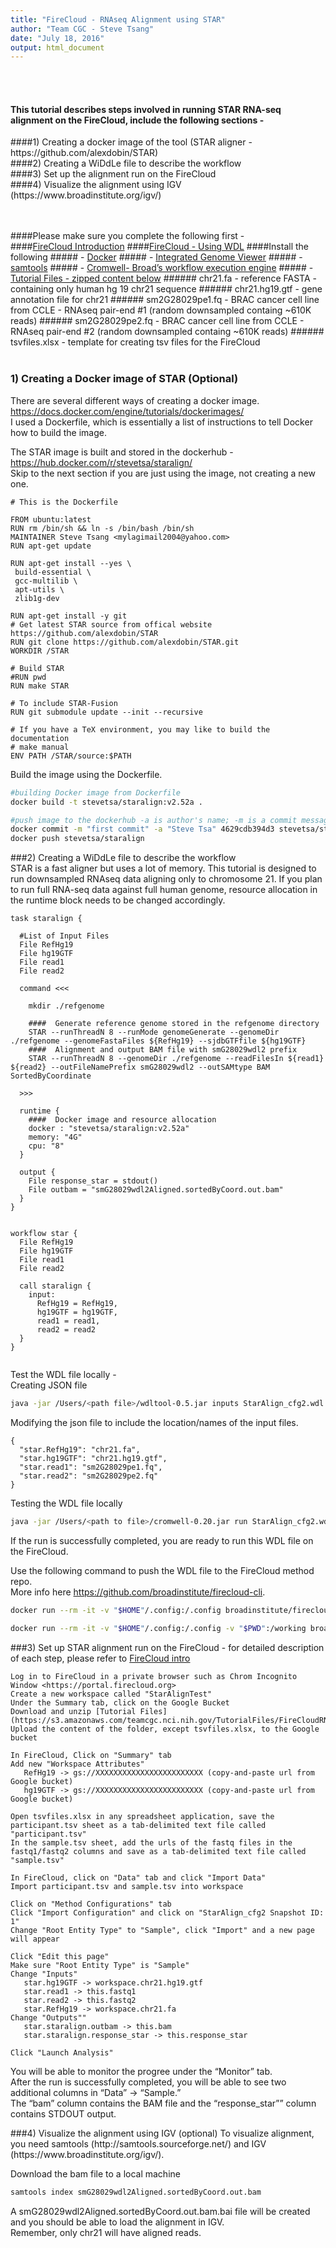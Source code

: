 ```yaml
---
title: "FireCloud - RNAseq Alignment using STAR"
author: "Team CGC - Steve Tsang"
date: "July 18, 2016"
output: html_document
---
```


<br>
<br>

####  This tutorial describes steps involved in running STAR RNA-seq alignment on the FireCloud, include the following sections -  

####1) Creating a docker image of the tool (STAR aligner - https://github.com/alexdobin/STAR)  
####2) Creating a WiDdLe file to describe the workflow   
####3) Set up the alignment run on the FireCloud  
####4) Visualize the alignment using IGV (https://www.broadinstitute.org/igv/)   
<br>
<br>

####Please make sure you complete the following first -  
####[FireCloud Introduction](https://github.com/teamcgc/cgcR/blob/master/vignettes/Firecloud.intro.Rmd)
####[FireCloud - Using WDL](https://github.com/teamcgc/cgcR/blob/master/vignettes/FireCloud-UsingWDL.Rmd)
####Install the following 
#####  - [Docker](https://www.docker.com/)
#####  - [Integrated Genome Viewer](https://www.broadinstitute.org/igv/) 
#####  - [samtools](http://samtools.sourceforge.net/)
#####  - [Cromwell- Broad's workflow execution engine](https://github.com/broadinstitute/cromwell)
#####  - [Tutorial Files - zipped content below](https://s3.amazonaws.com/teamcgc.nci.nih.gov/TutorialFiles/FireCloudRNAseq.zip)
######  chr21.fa - reference FASTA - containing only human hg 19 chr21 sequence 
######  chr21.hg19.gtf - gene annotation file for chr21
######  sm2G28029pe1.fq - BRAC cancer cell line from CCLE - RNAseq pair-end #1 (random downsampled containg ~610K reads)
######  sm2G28029pe2.fq - BRAC cancer cell line from CCLE - RNAseq pair-end #2 (random downsampled containg ~610K reads)
######  tsvfiles.xlsx - template for creating tsv files for the FireCloud
<br>
<br>

### 1) Creating a Docker image of STAR (Optional)
There are several different ways of creating a docker image. <https://docs.docker.com/engine/tutorials/dockerimages/>   
I used a Dockerfile, which is essentially a list of instructions to tell Docker how to build the image.

The STAR image is built and stored in the dockerhub - <https://hub.docker.com/r/stevetsa/staralign/>   
Skip to the next section if you are just using the image, not creating a new one.  

```{}
# This is the Dockerfile

FROM ubuntu:latest
RUN rm /bin/sh && ln -s /bin/bash /bin/sh
MAINTAINER Steve Tsang <mylagimail2004@yahoo.com>
RUN apt-get update

RUN apt-get install --yes \
 build-essential \
 gcc-multilib \
 apt-utils \
 zlib1g-dev

RUN apt-get install -y git
# Get latest STAR source from offical website https://github.com/alexdobin/STAR
RUN git clone https://github.com/alexdobin/STAR.git
WORKDIR /STAR

# Build STAR
#RUN pwd
RUN make STAR

# To include STAR-Fusion
RUN git submodule update --init --recursive

# If you have a TeX environment, you may like to build the documentation
# make manual
ENV PATH /STAR/source:$PATH
````

Build the image using the Dockerfile.

```sh
#building Docker image from Dockerfile
docker build -t stevetsa/staralign:v2.52a .

#push image to the dockerhub -a is author's name; -m is a commit message; and "4629cdb394d3" is the container ID
docker commit -m "first commit" -a "Steve Tsa" 4629cdb394d3 stevetsa/staralign:v2.52a
docker push stevetsa/staralign
```


###2) Creating a WiDdLe file to describe the workflow   
STAR is a fast aligner but uses a lot of memory.  This tutorial is designed to run downsampled RNAseq data aligning only to chromosome 21.  If you plan to run full RNA-seq data against full human genome, resource allocation in the runtime block needs to be changed accordingly.

```{}
task staralign {

  #List of Input Files
  File RefHg19
  File hg19GTF
  File read1
  File read2

  command <<<
  
    mkdir ./refgenome
  
    ####  Generate reference genome stored in the refgenome directory
    STAR --runThreadN 8 --runMode genomeGenerate --genomeDir ./refgenome --genomeFastaFiles ${RefHg19} --sjdbGTFfile ${hg19GTF}
    ####  Alignment and output BAM file with smG28029wdl2 prefix 
    STAR --runThreadN 8 --genomeDir ./refgenome --readFilesIn ${read1} ${read2} --outFileNamePrefix smG28029wdl2 --outSAMtype BAM SortedByCoordinate

  >>>

  runtime {
    ####  Docker image and resource allocation
    docker : "stevetsa/staralign:v2.52a"
    memory: "4G"
    cpu: "8"
  }

  output {
    File response_star = stdout()
    File outbam = "smG28029wdl2Aligned.sortedByCoord.out.bam"
  }
}


workflow star {
  File RefHg19
  File hg19GTF
  File read1
  File read2

  call staralign {
    input:
      RefHg19 = RefHg19,
      hg19GTF = hg19GTF,
      read1 = read1,
      read2 = read2
  }
} 
 
````

Test the WDL file locally -  
Creating JSON file
```sh
java -jar /Users/<path file>/wdltool-0.5.jar inputs StarAlign_cfg2.wdl > StarAlign_cfg2.json
```

Modifying the json file to include the location/names of the input files.  
```{}
{
  "star.RefHg19": "chr21.fa",
  "star.hg19GTF": "chr21.hg19.gtf",
  "star.read1": "sm2G28029pe1.fq",
  "star.read2": "sm2G28029pe2.fq"
}
```

Testing the WDL file locally 
```sh
java -jar /Users/<path to file>/cromwell-0.20.jar run StarAlign_cfg2.wdl StarAlign_cfg2.json
```

If the run is successfully completed, you are ready to run this WDL file on the FireCloud.

Use the following command to push the WDL file to the FireCloud method repo.  
More info here <https://github.com/broadinstitute/firecloud-cli>.

```sh
docker run --rm -it -v "$HOME"/.config:/.config broadinstitute/firecloud-cli gcloud auth login

docker run --rm -it -v "$HOME"/.config:/.config -v "$PWD":/working broadinstitute/firecloud-cli firecloud -m push StarAlign_cfg2.wdl -t Workflow -s <your_FireCloud_email_account> -y "STARv2.52a RNAseq Alignment"

```


###3) Set up STAR alignment run on the FireCloud - for detailed description of each step, please refer to [FireCloud intro](https://github.com/teamcgc/cgcR/blob/master/vignettes/Firecloud.intro.Rmd)  

```{}
Log in to FireCloud in a private browser such as Chrom Incognito Window <https://portal.firecloud.org>  
Create a new workspace called "StarAlignTest"  
Under the Summary tab, click on the Google Bucket  
Download and unzip [Tutorial Files](https://s3.amazonaws.com/teamcgc.nci.nih.gov/TutorialFiles/FireCloudRNAseq.zip)  
Upload the content of the folder, except tsvfiles.xlsx, to the Google bucket  

In FireCloud, Click on "Summary" tab
Add new "Workspace Attributes"
   RefHg19 -> gs://XXXXXXXXXXXXXXXXXXXXXXXX (copy-and-paste url from Google bucket)
   hg19GTF -> gs://XXXXXXXXXXXXXXXXXXXXXXXX (copy-and-paste url from Google bucket)

Open tsvfiles.xlsx in any spreadsheet application, save the participant.tsv sheet as a tab-delimited text file called "participant.tsv"  
In the sample.tsv sheet, add the urls of the fastq files in the fastq1/fastq2 columns and save as a tab-delimited text file called "sample.tsv"  

In FireCloud, click on "Data" tab and click "Import Data"  
Import participant.tsv and sample.tsv into workspace  

Click on "Method Configurations" tab  
Click "Import Configuration" and click on "StarAlign_cfg2 Snapshot ID: 1"
Change "Root Entity Type" to "Sample", click "Import" and a new page will appear

Click "Edit this page"
Make sure "Root Entity Type" is "Sample"
Change "Inputs"      
   star.hg19GTF -> workspace.chr21.hg19.gtf
   star.read1 -> this.fastq1         
   star.read2 -> this.fastq2
   star.RefHg19 -> workspace.chr21.fa
Change "Outputs""   
   star.staralign.outbam -> this.bam
   star.staralign.response_star -> this.response_star
   
Click "Launch Analysis"

````

You will be able to monitor the progree under the "Monitor" tab.  
After the run is successfully completed, you will be able to see two additional columns in "Data" -> "Sample."  
The "bam" column contains the BAM file and the "response_star"" column contains STDOUT output.

###4) Visualize the alignment using IGV (optional)
To visualize alignment, you need samtools (http://samtools.sourceforge.net/) and IGV  (https://www.broadinstitute.org/igv/).

Download the bam file to a local machine
```sh
samtools index smG28029wdl2Aligned.sortedByCoord.out.bam
```

A smG28029wdl2Aligned.sortedByCoord.out.bam.bai file will be created and you should be able to load the alignment in IGV.   
Remember, only chr21 will have aligned reads.


